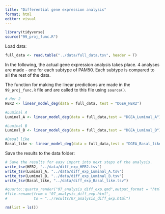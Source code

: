 ```yaml
---
title: "Differential gene expression analysis"
format: html
editor: visual
---
```


```r
library(tidyverse)
source("99_proj_func.R")
```

Load data:

```r
full_data <- read.table("../data/full_data.tsv", header = T)
```

In the following, the actual gene expression analysis takes place. 4 analyses are made - one for each subtype of PAM50. Each subtype is compared to all the rest of the data.

The function for making the linear predictions are made in the `99_proj_func.R` file and are called to this file using `source()`.

```r
# Her 2
HER2 <- linear_model_deg(data = full_data, test = "DGEA_HER2")

#Luminal A
Luminal_A <- linear_model_deg(data = full_data,test = "DGEA_Luminal_A")

#Luminal B
Luminal_B <- linear_model_deg(data = full_data,test = "DGEA_Luminal_B")

#Basal like
Basal_like <- linear_model_deg(data = full_data,test = "DGEA_Basal_like")

```

Save the results to the data folder:

```r
# Save the results for easy import into next steps of the analysis.
write_tsv(HER2, "../data/diff_exp_HER2.tsv")
write_tsv(Luminal_A, "../data/diff_exp_Luminal_A.tsv")
write_tsv(Luminal_B, "../data/diff_exp_Luminal_B.tsv")
write_tsv(Basal_like, "../data/diff_exp_Basal_like.tsv")
```

```r
#quarto::quarto_render("07_analysis_diff_exp.qmd",output_format = "html",execute = T)
#file.rename(from = "07_analysis_diff_exp.html",
#            to = "../results/07_analysis_diff_exp.html")
```

```r
rm(list = ls())
```
